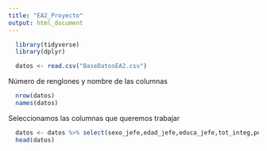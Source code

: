 ```yaml
---
title: "EA2_Proyecto"
output: html_document
---
```


```r
  library(tidyverse)
  library(dplyr)
```

```r
  datos <- read.csv("BaseDatosEA2.csv")
```

Número de renglones y nombre de las columnas 
```r
  nrow(datos) 
  names(datos)
```

Seleccionamos las columnas que queremos trabajar
```r
  datos <- datos %>% select(sexo_jefe,edad_jefe,educa_jefe,tot_integ,perc_ocupa,ing_cor,gasto_mon,otros_gas,ahorro,deposito,retiro_inv,pago_tarje)
  head(datos)
```


